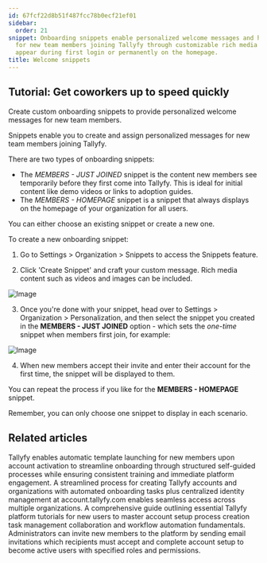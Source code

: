 ```yaml
---
id: 67fcf22d8b51f487fcc78b0ecf21ef01
sidebar:
  order: 21
snippet: Onboarding snippets enable personalized welcome messages and homepage content
  for new team members joining Tallyfy through customizable rich media messages that
  appear during first login or permanently on the homepage.
title: Welcome snippets
---
```


## Tutorial: Get coworkers up to speed quickly

Create custom onboarding snippets to provide personalized welcome messages for new team members.

Snippets enable you to create and assign personalized messages for new team members joining Tallyfy.

There are two types of onboarding snippets:

* The _MEMBERS - JUST JOINED_ snippet is the content new members see temporarily before they first come into Tallyfy. This is ideal for initial content like demo videos or links to adoption guides.
* The _MEMBERS - HOMEPAGE_ snippet is a snippet that always displays on the homepage of your organization for all users.

You can either choose an existing snippet or create a new one.

To create a new onboarding snippet:

1. Go to Settings > Organization > Snippets to access the Snippets feature.

2. Click 'Create Snippet' and craft your custom message. Rich media content such as videos and images can be included.

![Image](https://screenshots.tallyfy.com/tallyfy%2Fpro%2Fdesktop-light-welcome-message-snippet-example.png)

3. Once you're done with your snippet, head over to Settings > Organization > Personalization, and then select the snippet you created in the **MEMBERS - JUST JOINED** option - which sets the _one-time_ snippet when members first join, for example:

![Image](https://screenshots.tallyfy.com/tallyfy%2Fpro%2Fdesktop-light-select-snippet-welcome-newcomers.png)

4. When new members accept their invite and enter their account for the first time, the snippet will be displayed to them.

You can repeat the process if you like for the **MEMBERS - HOMEPAGE** snippet.

Remember, you can only choose one snippet to display in each scenario.


## Related articles
<CardGrid>
<LinkTitleCard header="<b>Org Settings > Auto-launch templates for new members</b>" href="/products/pro/settings/org-settings/how-to-auto-launch-templates-for-new-members/" > Tallyfy enables automatic template launching for new members upon account activation to streamline onboarding through structured self-guided processes while ensuring consistent training and immediate platform engagement. </LinkTitleCard>
<LinkTitleCard header="<b>Tutorials > Create an organization</b>" href="/products/pro/tutorials/how-can-i-create-a-new-tallyfy-account/" > A streamlined process for creating Tallyfy accounts and organizations with automated onboarding tasks plus centralized identity management at account.tallyfy.com enables seamless access across multiple organizations. </LinkTitleCard>
<LinkTitleCard header="<b>Pro > Getting started</b>" href="/products/pro/tutorials/" > A comprehensive guide outlining essential Tallyfy platform tutorials for new users to master account setup process creation task management collaboration and workflow automation fundamentals. </LinkTitleCard>
<LinkTitleCard header="<b>Members > Invite and activate members</b>" href="/products/pro/documenting/members/how-to-invite-and-activate-members-on-tallyfy/" > Administrators can invite new members to the platform by sending email invitations which recipients must accept and complete account setup to become active users with specified roles and permissions. </LinkTitleCard>
</CardGrid>